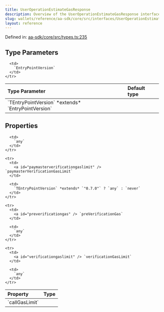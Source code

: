 ```yaml
---
title: UserOperationEstimateGasResponse
description: Overview of the UserOperationEstimateGasResponse interface
slug: wallets/reference/aa-sdk/core/src/interfaces/UserOperationEstimateGasResponse
layout: reference
---
```


Defined in: [aa-sdk/core/src/types.ts:235](https://github.com/alchemyplatform/aa-sdk/blob/5b9429f0f16dcd4ff822527b8de589e19e88faa7/aa-sdk/core/src/types.ts#L235)

## Type Parameters

<table>
  <thead>
    <tr>
      <th align="left">Type Parameter</th>
      <th align="left">Default type</th>
    </tr>
  </thead>

  <tbody>
    <tr>
      <td>
        `TEntryPointVersion` *extends* `EntryPointVersion`
      </td>

      <td>
        `EntryPointVersion`
      </td>
    </tr>

  </tbody>
</table>

## Properties

<table>
  <thead>
    <tr>
      <th align="left">Property</th>
      <th align="left">Type</th>
    </tr>
  </thead>

  <tbody>
    <tr>
      <td>
        <a id="callgaslimit" /> `callGasLimit`
      </td>

      <td>
        `any`
      </td>
    </tr>

    <tr>
      <td>
        <a id="paymasterverificationgaslimit" /> `paymasterVerificationGasLimit`
      </td>

      <td>
        `TEntryPointVersion` *extends* `"0.7.0"` ? `any` : `never`
      </td>
    </tr>

    <tr>
      <td>
        <a id="preverificationgas" /> `preVerificationGas`
      </td>

      <td>
        `any`
      </td>
    </tr>

    <tr>
      <td>
        <a id="verificationgaslimit" /> `verificationGasLimit`
      </td>

      <td>
        `any`
      </td>
    </tr>

  </tbody>
</table>
